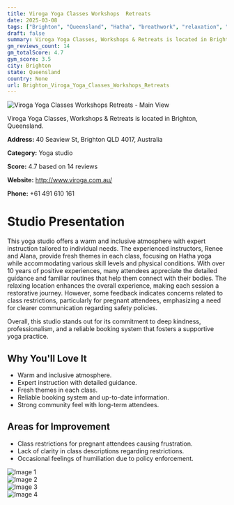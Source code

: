 ```yaml
---
title: Viroga Yoga Classes Workshops  Retreats
date: 2025-03-08
tags: ["Brighton", "Queensland", "Hatha", "breathwork", "relaxation", "inclusive", "relaxing", "Brighton"]  
draft: false
summary: Viroga Yoga Classes, Workshops & Retreats is located in Brighton, Queensland.
gm_reviews_count: 14
gm_totalScore: 4.7
gym_score: 3.5
city: Brighton
state: Queensland
country: None
url: Brighton_Viroga_Yoga_Classes_Workshops_Retreats
---
```


<div className="aspect-[16/9] relative my-8">
  <img 
    src="https://lh5.googleusercontent.com/p/AF1QipMxPTboKEtUwsekL9Xk1QCptDIjIBZLHD6m88ye=w1920-h1080-k-no"
    alt="Viroga Yoga Classes Workshops  Retreats - Main View"
    className="object-cover absolute inset-0 w-full h-full rounded-lg"
  />
</div>

Viroga Yoga Classes, Workshops & Retreats is located in Brighton, Queensland.

**Address:** 40 Seaview St, Brighton QLD 4017, Australia

**Category:** Yoga studio

**Score:** 4.7 based on 14 reviews

**Website:** http://www.viroga.com.au/

**Phone:** +61 491 610 161

# Studio Presentation

This yoga studio offers a warm and inclusive atmosphere with expert instruction tailored to individual needs. The experienced instructors, Renee and Alana, provide fresh themes in each class, focusing on Hatha yoga while accommodating various skill levels and physical conditions. With over 10 years of positive experiences, many attendees appreciate the detailed guidance and familiar routines that help them connect with their bodies. The relaxing location enhances the overall experience, making each session a restorative journey. However, some feedback indicates concerns related to class restrictions, particularly for pregnant attendees, emphasizing a need for clearer communication regarding safety policies.

Overall, this studio stands out for its commitment to deep kindness, professionalism, and a reliable booking system that fosters a supportive yoga practice.

## Why You'll Love It

- Warm and inclusive atmosphere.
- Expert instruction with detailed guidance.
- Fresh themes in each class.
- Reliable booking system and up-to-date information.
- Strong community feel with long-term attendees.

## Areas for Improvement

- Class restrictions for pregnant attendees causing frustration.
- Lack of clarity in class descriptions regarding restrictions.
- Occasional feelings of humiliation due to policy enforcement.

<div className="grid grid-cols-1 xl:grid-cols-2 gap-4 my-8">
<div className="aspect-[4/3] relative"><img src="https://lh5.googleusercontent.com/p/AF1QipOCIkSPbVPWEZO8Hi5zGtbWpdqMxSdkJe_tm5Su=w1920-h1080-k-no" alt="Image 1" className="object-cover absolute inset-0 w-full h-full rounded-lg" /></div>
<div className="aspect-[4/3] relative"><img src="https://lh5.googleusercontent.com/p/AF1QipMGT6tLGciT28Y4LuVgmnRzMiOndsDFWy5Syi9q=w1920-h1080-k-no" alt="Image 2" className="object-cover absolute inset-0 w-full h-full rounded-lg" /></div>
<div className="aspect-[4/3] relative"><img src="https://lh5.googleusercontent.com/p/AF1QipMh8tK7eFTcCp57-Nu0h4eUsrsPTCbfrcKAX9so=w1920-h1080-k-no" alt="Image 3" className="object-cover absolute inset-0 w-full h-full rounded-lg" /></div>
<div className="aspect-[4/3] relative"><img src="https://lh5.googleusercontent.com/p/AF1QipMIVU2NB1uiFpa2j83ZXhhc58wwwc3uRoNGKDle=w1920-h1080-k-no" alt="Image 4" className="object-cover absolute inset-0 w-full h-full rounded-lg" /></div>
</div>